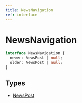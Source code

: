 ```yaml
---
title: NewsNavigation
ref: interface
---
```


# NewsNavigation

```ts
interface NewsNavigation {
  newer: NewsPost | null;
  older: NewsPost | null;
}
```

## Types

- [NewsPost](/references/news-post)
